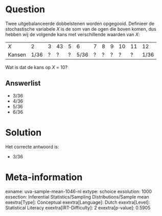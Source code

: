 Question
========

Twee uitgebalanceerde dobbelstenen worden opgegooid. Definieer de
stochastische variabele *X* is de som van de ogen die boven komen, dus
hebben wij de volgende kans met verschillende waarden van *X*:

  -------- ------ --- ---- --- ------ --- --- --- ---- ---- ------
  *X*      2      3   43   5   6      7   8   9   10   11   12
  Kansen   1/36   ?   ?    ?   5/36   ?   ?   ?   ?    ?    1/36
  -------- ------ --- ---- --- ------ --- --- --- ---- ---- ------

Wat is dat de kans op *X* = 10?

Answerlist
----------

* 3/36
* 4/36
* 5/36
* 6/36

Solution
========

Het correcte antwoord is: 

* 3/36

Meta-information
================
exname: uva-sample-mean-1046-nl
extype: schoice
exsolution: 1000
exsection: Inferential Statistics/Sampling Distributions/Sample mean
exextra[Type]: Conceptual
exextra[Language]: Dutch
exextra[Level]: Statistical Literacy
exextra[IRT-Difficulty]: 2
exextra[p-value]: 0.5905
